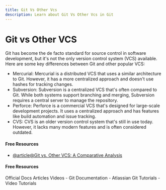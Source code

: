 ```yaml
---
title: Git Vs Other Vcs
description: Learn about Git Vs Other Vcs in Git
---
```


# Git vs Other VCS

Git has become the de facto standard for source control in software development, but it's not the only version control system (VCS) available. Here are some key differences between Git and other popular VCS:

- Mercurial: Mercurial is a distributed VCS that uses a similar architecture to Git. However, it has a more centralized approach and doesn't use hashes for tracking changes.
- Subversion: Subversion is a centralized VCS that's often compared to Git. While both systems support branching and merging, Subversion requires a central server to manage the repository.
- Perforce: Perforce is a commercial VCS that's designed for large-scale development projects. It uses a centralized approach and has features like build automation and issue tracking.
- CVS: CVS is an older version control system that's still in use today. However, it lacks many modern features and is often considered outdated.

#### Free Resources

- [@article@Git vs. Other VCS: A Comparative Analysis](https://medium.com/@pascalchinedu2000/git-vs-other-vcs-a-comparative-analysis-5cb03ad58e0e)

#### Free Resources

<Tabs defaultValue="official">
<TabsList>
<TabsTrigger value="official">Official Docs</TabsTrigger>
<TabsTrigger value="article">Articles</TabsTrigger>
<TabsTrigger value="video">Videos</TabsTrigger>
</TabsList>

<TabsContent value="official">
- <Link href="https://git-scm.com/docs">Git Documentation</Link>
</TabsContent>
<TabsContent value="article">
- <Link href="https://www.atlassian.com/git/tutorials">Atlassian Git Tutorials</Link>
</TabsContent>
<TabsContent value="video">
- <Link href="https://www.youtube.com/results?search_query=git+git-vs-other-vcs+tutorial">Video Tutorials</Link>
</TabsContent>
</Tabs>

<Outlet path="3-git-branching/basics/git-vs-other-vcs" />
